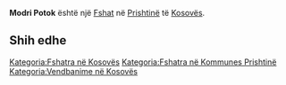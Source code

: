 {{Fshat në Kosovës
 | Emri                = Modri Potok
| srp_N_name = Modri Potok
| srp_N_FULL_NAME_RO = Modri Potok
| srp_N_FULL_NAME_ND_RO = Modri Potok
| srp_N_SORT_NAME_RG = MODRIPOTOK
| srp_N_FULL_NAME_RG = Modri Potok
| srp_N_FULL_NAME_ND_RG = Modri Potok
| srp_V_name = Mahala Modri Potok
| srp_V_FULL_NAME_RO = Mahala Modri Potok
| srp_V_FULL_NAME_ND_RO = Mahala Modri Potok
| srp_V_SORT_NAME_RG = MAHALAMODRIPOTOK
| srp_V_FULL_NAME_RG = Mahala Modri Potok
| srp_V_FULL_NAME_ND_RG = Mahala Modri Potok
| std_V_name = Mudri Patok
| std_V_FULL_NAME_RO = Mudri Patok
| std_V_FULL_NAME_ND_RO = Mudri Patok
| std_V_SORT_NAME_RG = MUDRIPATOK
| std_V_FULL_NAME_RG = Mudri Patok
| std_V_FULL_NAME_ND_RG = Mudri Patok

 | Emri (Rasa dhanore) = 
 | Figura              = 
 | Shteti              = Kosovo
 | Komuna              = Prishtinë
 | Kodi postar         = 
 | Sipërfaqja          = 

 | Popullsia           = 

 | Regj. i popullsisë  = 
 | Dend. e popullsisë  = 
 | Faqja zyrtare       = 
 <!--- Koordinatat ----> 
 | Gjerësia            = 42.6375
 | Gjatësia            = 21.393056
 | Lartësia            = 
}}
'''Modri Potok''' është një [[Fshat]] në [[Prishtinë]] të [[Kosovës]].

<!-- == Gjeografia == -->
<!-- == Historia == -->
<!-- == Demografia == -->
== Shih edhe ==
{{Komuna Prishtinë}}
{{Kosovo-Administrata-Cung}}

[[Kategoria:Fshatra në Kosovës]]
[[Kategoria:Fshatra në Kommunes Prishtinë]]
[[Kategoria:Vendbanime në Kosovës]]